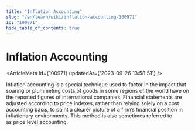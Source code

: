 ```yaml
---
title: "Inflation Accounting"
slug: "/en/learn/wiki/inflation-accounting-100971"
id: "100971"
hide_table_of_contents: true
---
```



# Inflation Accounting

<ArticleMeta id={100971} updatedAt={'2023-09-26 13:58:51'} />
<div className='border-solid border-b border-t-0 my-4 border-[var(--ifm-color-gray-300)]' />

Inflation accounting is a special technique used to factor in the impact that soaring or plummeting costs of goods in some regions of the world have on the reported figures of international companies. Financial statements are adjusted according to price indexes, rather than relying solely on a cost accounting basis, to paint a clearer picture of a firm’s financial position in inflationary environments. This method is also sometimes referred to as price level accounting.

